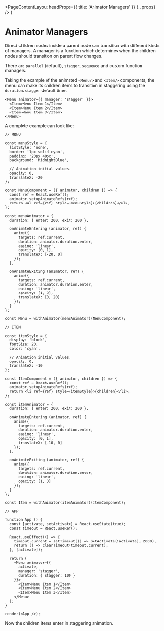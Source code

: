   <PageContentLayout headProps={{ title: 'Animator Managers' }} {...props} />
)

# Animator Managers

Direct children nodes inside a parent node can transition with different kinds
of managers. A manager is a function which determines when the children nodes
should transition on parent flow changes.

There are `parallel` (default), `stagger`, `sequence` and custom function managers.

Taking the example of the animated `<Menu/>` and `<Item/>` components, the
menu can make its children items to transition in staggering using the `duration.stagger`
default time.

```tsx
<Menu animator={{ manager: 'stagger' }}>
  <Item>Menu Item 1</Item>
  <Item>Menu Item 2</Item>
  <Item>Menu Item 3</Item>
</Menu>
```

A complete example can look like:

```arwes_sandbox
// MENU

const menuStyle = {
  listStyle: 'none',
  border: '1px solid cyan',
  padding: '20px 40px',
  background: 'MidnightBlue',

  // Animation initial values.
  opacity: 0,
  translateX: -20
};

const MenuComponent = ({ animator, children }) => {
  const ref = React.useRef();
  animator.setupAnimateRefs(ref);
  return <ul ref={ref} style={menuStyle}>{children}</ul>;
};

const menuAnimator = {
  duration: { enter: 200, exit: 200 },

  onAnimateEntering (animator, ref) {
    anime({
      targets: ref.current,
      duration: animator.duration.enter,
      easing: 'linear',
      opacity: [0, 1],
      translateX: [-20, 0]
    });
  },

  onAnimateExiting (animator, ref) {
    anime({
      targets: ref.current,
      duration: animator.duration.enter,
      easing: 'linear',
      opacity: [1, 0],
      translateX: [0, 20]
    });
  }
};

const Menu = withAnimator(menuAnimator)(MenuComponent);

// ITEM

const itemStyle = {
  display: 'block',
  fontSize: 20,
  color: 'cyan',

  // Animation initial values.
  opacity: 0,
  translateX: -10
};

const ItemComponent = ({ animator, children }) => {
  const ref = React.useRef();
  animator.setupAnimateRefs(ref);
  return <li ref={ref} style={itemStyle}>{children}</li>;
};

const itemAnimator = {
  duration: { enter: 200, exit: 200 },

  onAnimateEntering (animator, ref) {
    anime({
      targets: ref.current,
      duration: animator.duration.enter,
      easing: 'linear',
      opacity: [0, 1],
      translateX: [-10, 0]
    });
  },

  onAnimateExiting (animator, ref) {
    anime({
      targets: ref.current,
      duration: animator.duration.enter,
      easing: 'linear',
      opacity: [1, 0]
    });
  }
};

const Item = withAnimator(itemAnimator)(ItemComponent);

// APP

function App () {
  const [activate, setActivate] = React.useState(true);
  const timeout = React.useRef();

  React.useEffect(() => {
    timeout.current = setTimeout(() => setActivate(!activate), 2000);
    return () => clearTimeout(timeout.current);
  }, [activate]);

  return (
    <Menu animator={{
      activate,
      manager: 'stagger',
      duration: { stagger: 100 }
    }}>
      <Item>Menu Item 1</Item>
      <Item>Menu Item 2</Item>
      <Item>Menu Item 3</Item>
    </Menu>
  );
}

render(<App />);
```

Now the children items enter in staggering animation.
